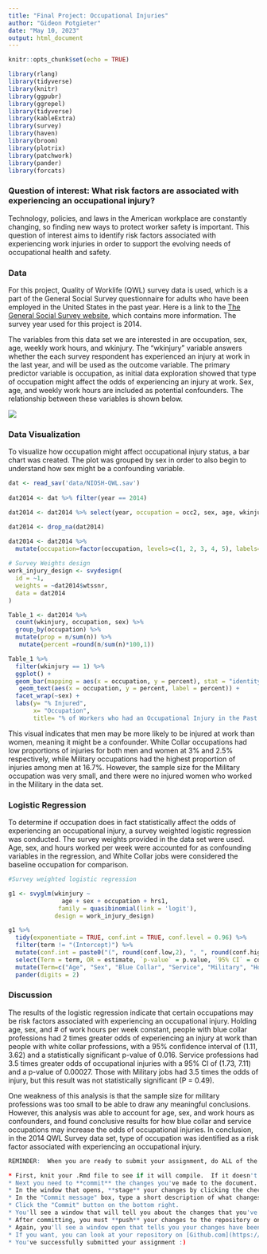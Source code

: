 ```yaml
---
title: "Final Project: Occupational Injuries"
author: "Gideon Potgieter"
date: "May 10, 2023"
output: html_document
---
```


```r
knitr::opts_chunk$set(echo = TRUE)
```

```r
library(rlang)
library(tidyverse)
library(knitr)  
library(ggpubr)
library(ggrepel)
library(tidyverse)
library(kableExtra)
library(survey)
library(haven)
library(broom)
library(plotrix)
library(patchwork)
library(pander)
library(forcats)

```

### Question of interest: What risk factors are associated with experiencing an occupational injury?

Technology, policies, and laws in the American workplace are constantly changing, so finding new ways to protect worker safety is important. This question of interest aims to identify risk factors associated with experiencing work injuries in order to support the evolving needs of occupational health and safety.

### Data

For this project, Quality of Worklife (QWL) survey data is used, which is a part of the General Social Survey questionnaire for adults who have been employed in the United States in the past year. Here is a link to the [The General Social Survey website](https://gss.norc.org/Pages/quality-of-worklife.aspx){target="_blank"}, which contains more information. The survey year used for this project is 2014.

The variables from this data set we are interested in are occupation, sex, age, weekly work hours, and wkinjury. The "wkinjury" variable answers whether the each survey respondent has experienced an injury at work in the last year, and will be used as the outcome variable. The primary predictor variable is occupation, as initial data exploration showed that type of occupation might affect the odds of experiencing an injury at work. Sex, age, and weekly work hours are included as potential confounders. The relationship between these variables is shown below.

![](/cloud/project/data/HDAP DAG.png)

### Data Visualization
To visualize how occupation might affect occupational injury status, a bar chart was created. The plot was grouped by sex in order to also begin to understand how sex might be a confounding variable.

```r
dat <- read_sav('data/NIOSH-QWL.sav')
                
dat2014 <- dat %>% filter(year == 2014)

dat2014 <- dat2014 %>% select(year, occupation = occ2, sex, age, wkinjury, wtssnr, hrs1)

dat2014 <- drop_na(dat2014)

dat2014 <- dat2014 %>% 
  mutate(occupation=factor(occupation, levels=c(1, 2, 3, 4, 5), labels=c('White Collar', 'Blue Collar','Service', 'Farming/Fishing/Forestry', 'Military')), occupation = fct_collapse(occupation, 'Blue Collar' = c('Blue Collar', 'Farming/Fishing/Forestry')), sex=factor(sex, levels=c(1, 2), labels=c('Male', 'Female')))
          
# Survey Weights design                        
work_injury_design <- svydesign(
  id = ~1,
  weights = ~dat2014$wtssnr,
  data = dat2014
)
```

```r
Table_1 <- dat2014 %>%
  count(wkinjury, occupation, sex) %>%
  group_by(occupation) %>%
  mutate(prop = n/sum(n)) %>%
   mutate(percent =round(n/sum(n)*100,1))

Table_1 %>%
  filter(wkinjury == 1) %>%
  ggplot() +
  geom_bar(mapping = aes(x = occupation, y = percent), stat = "identity") + 
   geom_text(aes(x = occupation, y = percent, label = percent)) +
  facet_wrap(~sex) +
  labs(y= "% Injured",
       x= "Occupation",
       title= "% of Workers who had an Occupational Injury in the Past Year")

```

This visual indicates that men may be more likely to be injured at work than women, meaning it might be a confounder. White Collar occupations had low proportions of injuries for both men and women at 3% and 2.5% respectively, while Military occupations had the highest proportion of injuries among men at 16.7%. However, the sample size for the Military occupation was very small, and there were no injured women who worked in the Military in the data set. 

### Logistic Regression

To determine if occupation does in fact statistically affect the odds of experiencing an occupational injury, a survey weighted logistic regression was conducted. The survey weights provided in the data set were used. Age, sex, and hours worked per week were accounted for as confounding variables in the regression, and White Collar jobs were considered the baseline occupation for comparison.

```r
#Survey weighted logistic regression

g1 <- svyglm(wkinjury ~ 
               age + sex + occupation + hrs1,
              family = quasibinomial(link = 'logit'), 
             design = work_injury_design)

g1 %>%
  tidy(exponentiate = TRUE, conf.int = TRUE, conf.level = 0.96) %>%
  filter(term != "(Intercept)") %>%
  mutate(conf.int = paste0("(", round(conf.low,2), ", ", round(conf.high,2), ")")) %>%
  select(Term = term, OR = estimate, `p-value` = p.value, `95% CI` = conf.int) %>%
  mutate(Term=c("Age", "Sex", "Blue Collar", "Service", "Military", "Hours"))%>%
  pander(digits = 2)

```

### Discussion

The results of the logistic regression indicate that certain occupations may be risk factors associated with experiencing an occupational injury. Holding age, sex, and # of work hours per week constant, people with blue collar professions had 2 times greater odds of experiencing an injury at work than people with white collar professions, with a 95% confidence interval of (1.11, 3.62) and a statistically significant p-value of 0.016. Service professions had 3.5 times greater odds of occupational injuries with a 95% CI of (1.73, 7.11) and a p-value of 0.00027. Those with Military jobs had 3.5 times the odds of injury, but this result was not statistically significant (P = 0.49). 

One weakness of this analysis is that the sample size for military professions was too small to be able to draw any meaningful conclusions. However, this analysis was able to account for age, sex, and work hours as confounders, and found conclusive results for how blue collar and service occupations may increase the odds of occupational injuries. In conclusion, in the 2014 QWL Survey data set, type of occupation was identified as a risk factor associated with experiencing an occupational injury.


```r
REMINDER:  When you are ready to submit your assignment, do ALL of the following:

* First, knit your .Rmd file to see if it will compile.  If it doesn't knit, you can still follow the steps below to submit your assignment, but please try to resolve the knitting issues before you submit.  You can reach out to us at phbiostats@jhu.edu for help!
* Next you need to **commit** the changes you've made to the document.  Click the colorful Git button at the top of the RStudio window and select "Commit" from the menu.
* In the window that opens, **stage** your changes by clicking the check boxes next to the Rmd file.
* In the "Commit message" box, type a short description of what changes you've made, something like: `Completed assignment`
* Click the "Commit" button on the bottom right.
* You'll see a window that will tell you about the changes that you've made.  Click "Close" to close the window.  You've successfully committed! You can close this commit window now.
* After committing, you must **push** your changes to the repository on Github.  Do this by clicking the colorful Git button again and select "Push Branch".  
* Again, you'll see a window open that tells you your changes have been pushed!
* If you want, you can look at your repository on [Github.com](https://github.com/) and should be able to see your changes there!  
* You've successfully submitted your assignment :)
```
